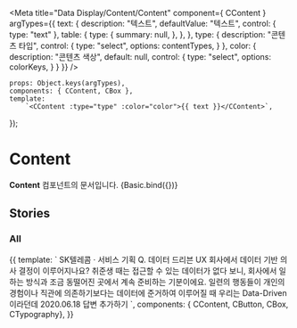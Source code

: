 
<Meta
    title="Data Display/Content/Content"
    component={ CContent }
    argTypes={{
        text: {
            description: "텍스트",
            defaultValue: "텍스트",
            control: { type: "text" },
            table: {
                type: {
                    summary: null,
                },
            },
        },
        type: {
            description: "콘텐츠 타입",
            control: {
                type: "select",
                options: contentTypes,
            }
        },
        color: {
            description: "콘텐츠 색상",
            default: null,
            control: {
                type: "select",
                options: colorKeys,
            }
        }
    }}
/>

    props: Object.keys(argTypes),
    components: { CContent, CBox },
    template:
        `<CContent :type="type" :color="color">{{ text }}</CContent>`,
});

# Content

**Content** 컴포넌트의 문서입니다.
<Story name="Basic" height="100px">
    {Basic.bind({})}
</Story>

<ArgsTable story="Basic" />


## Stories
### All
<Canvas>
    <Story name="All" height="100px">
        {{
            template: `
                <CBox>
                    <CContent type="overline">SK텔레콤 · 서비스 기획</CContent>
                    <CContent type="title">
                        <CTypography color="primary" class="d-inline-block">Q.</CTypography> 데이터 드리븐 UX
                    </CContent>
                    <CContent type="body">
                        회사에서 데이터 기반 의사 결정이 이루어지나요? 취준생 때는 접근할 수 있는 데이터가 없다 보니,
                        회사에서 일하는 방식과 조금 동떨어진 곳에서 계속 준비하는 기분이에요.
                        일련의 행동들이 개인의 경험이나 직관에 의존하기보다는 데이터에 준거하여 이루어질 때 우리는 Data-Driven이라던데
                    </CContent>
                    <CContent type="caption">2020.06.18</CContent>
                    <CButton color="primary" class="ml-auto">답변 추가하기</CButton>
                </CBox>
            `,
            components: { CContent, CButton, CBox, CTypography},
        }}
    </Story>
</Canvas>

